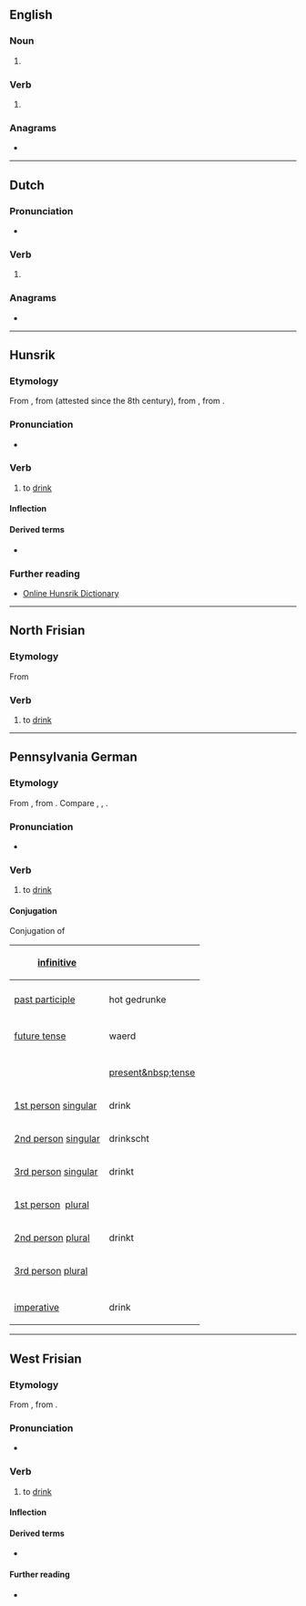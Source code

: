 {{also|Drinke}}
==English==

===Noun===
{{en-noun}}

# {{obsolete spelling of|en|drink}}

===Verb===
{{head|en|verb}}

# {{obsolete spelling of|en|drink}}

===Anagrams===
* {{anagrams|en|a=deiknr|Kidner|kidren|kinder|kinred|red ink}}

----

==Dutch==

===Pronunciation===
* {{audio|nl|Nl-drinke.ogg|Audio}}

===Verb===
{{head|nl|verb form}}

# {{nl-verb form of|n=sg|t=pres|m=subj|drinken}}

===Anagrams===
* {{l|nl|kirden}}

----

==Hunsrik==

===Etymology===
From {{inh|hrx|gmh|trinken}}, from {{inh|hrx|goh|trinkan}} (attested since the 8th century), from {{inh|hrx|gmw-pro|*drinkan}}, from {{inh|hrx|gem-pro|*drinkaną}}.

===Pronunciation===
* {{IPA|hrx|/ˈtriŋkə/}}

===Verb===
{{head|hrx|verb}}

# to [[drink]]
#: {{ux|hrx|'''Drink''' mol en bissje Wasser.|'''Drink''' some water.}}

====Inflection====
{{hrx-conj-reg|gedrunk|drink|hon}}

====Derived terms====
* {{l|hrx|mitdrinke}}

===Further reading===
* [https://hunsriqueanoriograndense.wordpress.com/dicionario-werterbuch/ Online Hunsrik Dictionary]

----

==North Frisian==

===Etymology===
{{dercat|frr|gmw-pro|gem-pro|inh=2}}
From {{inh|frr|ofs|drinka}}

===Verb===
{{head|frr|verb}}

# {{lb|frr|Hallig Dialect}} to [[drink]]

----

==Pennsylvania German==

===Etymology===
From {{inh|pdc|gmh|trinken}}, from {{inh|pdc|goh|trinkan}}. Compare {{cog|de|trinken}}, {{cog|nl|drinken}}, {{cog|en|drink}}.

===Pronunciation===
* {{IPA|pdc|/ˈdrɪŋkə/}}

===Verb===
{{head|pdc|verb}}

# to [[drink]]

====Conjugation====
<div class="NavFrame" style="width: 42em;">
<div class="NavHead">Conjugation of ''{{PAGENAME}}''</div>
<div class="NavContent">
{| style="width:100%; margin: 0px;" class="wikitable inflection-table"
|-
! [[infinitive]]
| colspan="2" | {{PAGENAME}}
|-
|
|-
! [[past participle]]
| hot gedrunke
|-
| colspan="2" |
|-
! [[future tense]]
| waerd {{PAGENAME}}
|-
| colspan="2" |
|-
! || [[present&nbsp;tense]]
|-
! [[first-person|1st&nbsp;person]]&nbsp;[[singular]]
| drink
|-
! [[second-person|2nd&nbsp;person]]&nbsp;[[singular]]
| drinkscht
|-
! [[third-person|3rd&nbsp;person]]&nbsp;[[singular]]
| drinkt
|-
! [[first-person|1st&nbsp;person]]&nbsp; [[plural]]
| {{PAGENAME}}
|-
! [[second-person|2nd&nbsp;person]]&nbsp;[[plural]]
| drinkt
|-
! [[third-person|3rd&nbsp;person]]&nbsp;[[plural]]
| {{PAGENAME}}
|-
| colspan="2" |
|-
! [[imperative]]
| drink
|}</div></div>

----

==West Frisian==

===Etymology===
{{dercat|fy|gem-pro|inh=1}}
From {{inh|fy|ofs|drinka}}, from {{inh|fy|gmw-pro|*drinkan}}.

===Pronunciation===
* {{IPA|fy|/ˈdrɪŋkə/}}

===Verb===
{{head|fy|verb}}

# to [[drink]]

====Inflection====
{{fy-infl-verb-st|class=3|drink||dronk||dronken}}

====Derived terms====
* {{l|fy|drinkwetter}}

====Further reading====
* {{R:WFT|17454}}